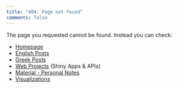 ```yaml
---
title: "404: Page not found"
comments: false
---
```



The page you requested cannot be found.
Instead you can check: 

- [Homepage](index.qmd)
- [English Posts](english.qmd) 
- [Greek Posts](greek.qmd)
- [Web Projects](shiny.qmd) (Shiny Apps & APIs)
- [Material - Personal Notes](material.qmd) 
- [Visualizations](gallery.qmd)

